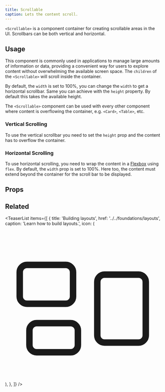 ```yaml
---
title: Scrollable
caption: Lets the content scroll.
---
```


`<Scrollable>` is a component container for creating scrollable areas in the UI. Scrollbars can be both vertical and horizontal.

## Usage

This component is commonly used in applications to manage large amounts of information or data, providing a convenient way for users to explore content without overwhelming the available screen space. The `children` of the `<Scrollable>` will scroll inside the container.

By default, the `width` is set to 100%, you can change the `width` to get a horizontal scrollbar. Same you can achieve with the `height` property. By default this takes the available height.

The `<Scrollable>` component can be used with every other component where content is overflowing the container, e.g. `<Card>`, `<Table>`, etc.

### Vertical Scrolling

To use the vertical scrollbar you need to set the `height` prop and the content has to overflow the container.

<ComponentDemo file="./scroll-vertical.demo.tsx" />

### Horizontal Scrolling

To use horizontal scrolling, you need to wrap the content in a [Flexbox](https://developer.mozilla.org/en-US/docs/Learn/CSS/CSS_layout/Flexbox) using `flex`. By default, the `width` prop is set to 100%.
Here too, the content must extend beyond the container for the scroll bar to be displayed.

<ComponentDemo file="./scroll-horizontal.demo.tsx" />

## Props

<StorybookHintMessage component={title} />

<PropsTable component={title} />

## Related

<TeaserList
  items={[
    {
      title: 'Building layouts',
      href: '../../foundations/layouts',
      caption: 'Learn how to build layouts.',
      icon: (
        <svg
          xmlns="http://www.w3.org/2000/svg"
          fill="none"
          viewBox="0 0 24 24"
          strokeWidth={1.5}
          stroke="currentColor"
          className="size-6"
        >
          <path
            strokeLinecap="round"
            strokeLinejoin="round"
            d="M2.25 7.125C2.25 6.504 2.754 6 3.375 6h6c.621 0 1.125.504 1.125 1.125v3.75c0 .621-.504 1.125-1.125 1.125h-6a1.125 1.125 0 0 1-1.125-1.125v-3.75ZM14.25 8.625c0-.621.504-1.125 1.125-1.125h5.25c.621 0 1.125.504 1.125 1.125v8.25c0 .621-.504 1.125-1.125 1.125h-5.25a1.125 1.125 0 0 1-1.125-1.125v-8.25ZM3.75 16.125c0-.621.504-1.125 1.125-1.125h5.25c.621 0 1.125.504 1.125 1.125v2.25c0 .621-.504 1.125-1.125 1.125h-5.25a1.125 1.125 0 0 1-1.125-1.125v-2.25Z"
          />
        </svg>
      ),
    },
  ]}
/>
